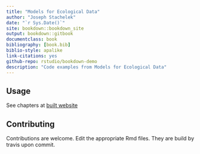 ```yaml
--- 
title: "Models for Ecological Data"
author: "Joseph Stachelek"
date: "`r Sys.Date()`"
site: bookdown::bookdown_site
output: bookdown::gitbook
documentclass: book
bibliography: [book.bib]
biblio-style: apalike
link-citations: yes
github-repo: rstudio/bookdown-demo
description: "Code examples from Models for Ecological Data"
---
```


## Usage 

See chapters at [built website](https://jsta.github.io/clark2007)

## Contributing 

Contributions are welcome. Edit the appropriate Rmd files. They are build by travis upon commit.